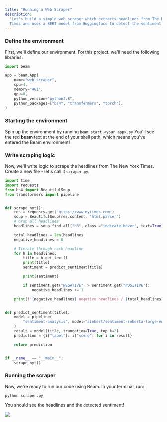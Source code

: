 ```yaml
---
title: "Running a Web Scraper"
description:
  "Let's build a simple web scraper which extracts headlines from The New York
  Times and uses a BERT model from Huggingface to detect the sentiment of each."
---
```


### Define the environment

First, we'll define our environment. For this project. we'll need the following
libraries:

```python app.py
import beam

app = beam.App(
    name="web-scraper",
    cpu=4,
    memory="4Gi",
    gpu=0,
    python_version="python3.8",
    python_packages=["bs4", "transformers", "torch"],
)
```

### Starting the environment

Spin up the environment by running `beam start <your app>.py` You'll see the red
**beam** text at the end of your shell path, which means you've entered the Beam
environment!

### Write scraping logic

Now, we'll write logic to scrape the headlines from The New York Times. Create a
new file - let's call it `scraper.py`.

```python scraper.py
import time
import requests
from bs4 import BeautifulSoup
from transformers import pipeline


def scrape_nyt():
    res = requests.get("https://www.nytimes.com")
    soup = BeautifulSoup(res.content, "html.parser")
    # Grab all headlines
    headlines = soup.find_all("h3", class_="indicate-hover", text=True)

    total_headlines = len(headlines)
    negative_headlines = 0

    # Iterate through each headline
    for h in headlines:
        title = h.get_text()
        print(title)
        sentiment = predict_sentiment(title)

        print(sentiment)

        if sentiment.get("NEGATIVE") > sentiment.get("POSITIVE"):
            negative_headlines += 1

    print(f"{negative_headlines} negative headlines / {total_headlines} total")


def predict_sentiment(title):
    model = pipeline(
        "sentiment-analysis", model="siebert/sentiment-roberta-large-english"
    )
    result = model(title, truncation=True, top_k=2)
    prediction = {i["label"]: i["score"] for i in result}

    return prediction


if __name__ == "__main__":
    scrape_nyt()
```

### Running the scraper

Now, we're ready to run our code using Beam. In your terminal, run:

```
python scraper.py
```

You should see the headlines and the detected sentiment!

![](/img/beam/getting-started/sentiment.png)
